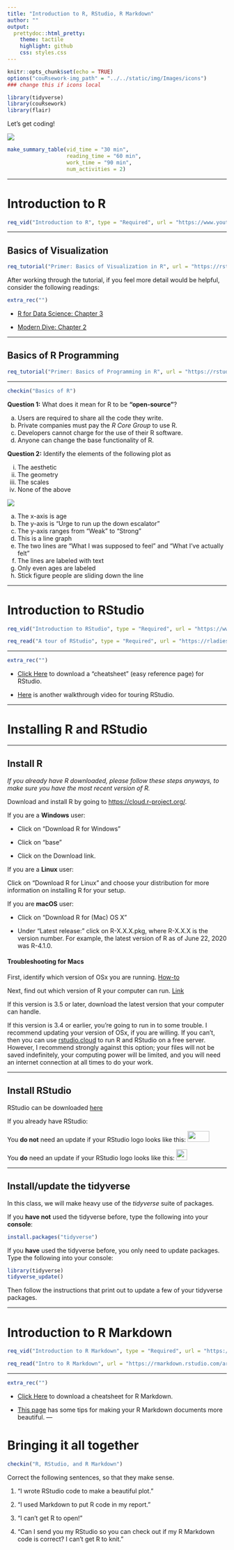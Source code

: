 ```yaml
---
title: "Introduction to R, RStudio, R Markdown"
author: ""
output:
  prettydoc::html_pretty:
    theme: tactile
    highlight: github
    css: styles.css
---
```


```r
knitr::opts_chunk$set(echo = TRUE)
options("couRsework-img_path" = "../../static/img/Images/icons") 
### change this if icons local
```

```r
library(tidyverse)
library(couRsework)
library(flair)
```

Let's get coding!

![](../../static/img/Images/silly_gifs/typing_R.gif)


```r
make_summary_table(vid_time = "30 min", 
                   reading_time = "60 min", 
                   work_time = "90 min", 
                   num_activities = 2)
```

---

# Introduction to R

```r
req_vid("Introduction to R", type = "Required", url = "https://www.youtube.com/embed/svRvp8QSvXI")
```

---

## Basics of Visualization

```r
req_tutorial("Primer: Basics of Visualization in R", url = "https://rstudio.cloud/learn/primers/1.1")
```

After working through the tutorial, if you feel more detail would be helpful,
consider the following readings:


```r
extra_rec("")
```

* [R for Data Science:  Chapter 3](https://r4ds.had.co.nz/data-visualisation.html)

* [Modern Dive: Chapter 2](https://moderndive.com/2-viz.html)

---

## Basics of R Programming

```r
req_tutorial("Primer: Basics of Programming in R", url = "https://rstudio.cloud/learn/primers/1.2")
```


---

```r
checkin("Basics of R")
```

**Question 1:** What does it mean for R to be **"open-source"**?

a) Users are required to share all the code they write.
b) Private companies must pay the *R Core Group* to use R.
c) Developers cannot charge for the use of their R software.
d) Anyone can change the base functionality of R.



**Question 2:** Identify the elements of the following plot as

(i) The aesthetic
(ii) The geometry
(iii) The scales
(iv) None of the above

<a href=<https://xkcd.com/252/"><img src="../../static/img/Images/other/xkcd.png"></a>

(a) The x-axis is age
(b) The y-axis is "Urge to run up the down escalator"
(c) The y-axis ranges from "Weak" to "Strong"
(d) This is a line graph
(e) The two lines are "What I was supposed to feel" and "What I've actually felt"
(f) The lines are labeled with text
(g) Only even ages are labeled
(h) Stick figure people are sliding down the line

---

# Introduction to RStudio

```r
req_vid("Introduction to RStudio", type = "Required", url = "https://www.youtube.com/embed/kBT2ykhz6p4")
```



```r
req_read("A tour of RStudio", type = "Required", url = "https://rladiessydney.org/courses/ryouwithme/01-basicbasics-1/")
```

---

```r
extra_rec("")
```

* [Click Here](https://github.com/rstudio/cheatsheets/raw/master/rstudio-ide.pdf) 
to download a "cheatsheet" (easy reference page) for RStudio.

* [Here](https://youtu.be/cnQ-v1UUWyE) is another walkthrough video for touring
RStudio.

---

# Installing R and RStudio

---


## Install R

*If you already have R downloaded, please follow these steps anyways, to make sure
you have the most recent version of R.*

Download and install R by going to [https://cloud.r-project.org/](https://cloud.r-project.org/).

If you are a **Windows** user: 

* Click on “Download R for Windows”

* Click on “base”

* Click on the Download link.


If you are a **Linux** user: 

Click on “Download R for Linux” and choose your distribution for more information on installing R for your setup.


If you are **macOS** user: 

* Click on “Download R for (Mac) OS X”

* Under “Latest release:” click on R-X.X.X.pkg, where R-X.X.X is the version number. For example, the latest version of R as of June 22, 2020 was R-4.1.0.



#### Troubleshooting for Macs

First, identify which version of OSx you are running.  [How-to](https://support.apple.com/en-us/HT201260)

Next, find out which version of R your computer can run.  [Link](https://cran.r-project.org/bin/macosx/)

If this version is 3.5 or later, download the latest version that your computer can handle.

If this version is 3.4 or earlier, you're going to run in to some trouble.  I recommend updating your version of OSx, if you are willing.  If you can't, then you can use [rstudio.cloud](rstudio.cloud) to run R and RStudio on a free server.  However, I recommend strongly against this option; your files will not be saved indefinitely, your computing power will be limited, and you will need an internet connection at all times to do your work.

---

## Install RStudio

RStudio can be downloaded [here](https://rstudio.com/products/rstudio/download/)

If you already have RStudio:

You **do not** need an update if your RStudio logo looks like this: <img src='../../static/img/Images/other/rs_icon_new.png' height='25' width='50'>

You **do** need an update if your RStudio logo looks like this: <img src='../../static/img/Images/other/rs_icon_old.png' height='25' width='25'>


---

## Install/update the tidyverse

In this class, we will make heavy use of the *tidyverse* suite of packages.

If you **have not** used the tidyverse before, type the following into your **console**:

```r
install.packages("tidyverse")
```

If you **have** used the tidyverse before, you only need to update packages.  
Type the following into your console:

```r
library(tidyverse)
tidyverse_update()
```

Then follow the instructions that print out to update a few of your tidyverse packages.


---

# Introduction to R Markdown

```r
req_vid("Introduction to R Markdown", type = "Required", url = "https://www.youtube.com/embed/Zt6MJ2m2bNk")
```


```r
req_read("Intro to R Markdown", url = "https://rmarkdown.rstudio.com/articles_intro.html")
```

---

```r
extra_rec("")
```


* [Click Here](https://github.com/rstudio/cheatsheets/raw/master/rmarkdown-2.0.pdf) 
to download a cheatsheet for R Markdown.

* [This page](https://holtzy.github.io/Pimp-my-rmd/) has some tips for making your
R Markdown documents more beautiful.
---

# Bringing it all together

```r
checkin("R, RStudio, and R Markdown")
```

Correct the following sentences, so that they make sense.

1. "I wrote RStudio code to make a beautiful plot."

2. "I used Markdown to put R code in my report."

3. "I can't get R to open!"

4. "Can I send you my RStudio so you can check out if my R Markdown code is 
correct?  I can't get R to knit."
